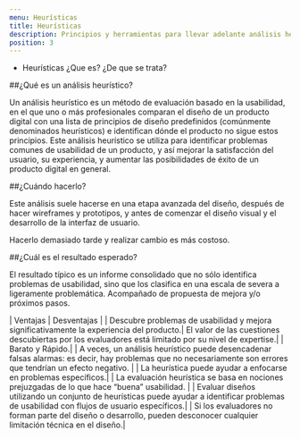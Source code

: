 ```yaml
---
menu: Heurísticas
title: Heurísticas
description: Principios y herramientas para llevar adelante análisis heurásticos
position: 3
---
```


 
- Heurísticas
      ¿Que es?
      ¿De que se trata?
      
##¿Qué es un análisis heurístico?

Un análisis heurístico es un método de evaluación basado en la usabilidad, en el que
uno o más profesionales comparan el diseño de un producto digital con una lista de
principios de diseño predefinidos (comúnmente denominados heurísticos) e
identifican dónde el producto no sigue estos principios.
Este análisis heurístico se utiliza para identificar problemas comunes de usabilidad
de un producto, y así mejorar la satisfacción del usuario, su experiencia, y aumentar
las posibilidades de éxito de un producto digital en general.

##¿Cuándo hacerlo?

Este análisis suele hacerse en una etapa avanzada del diseño, después de hacer
wireframes y prototipos, y antes de comenzar el diseño visual y el desarrollo de la
interfaz de usuario.

Hacerlo demasiado tarde y realizar cambio es más costoso.

##¿Cuál es el resultado esperado?

El resultado típico es un informe consolidado que no sólo identifica problemas de
usabilidad, sino que los clasifica en una escala de severa a ligeramente
problemática. Acompañado de propuesta de mejora y/o próximos pasos.

| Ventajas | Desventajas |
| Descubre problemas de usabilidad y mejora significativamente la experiencia del producto.| El valor de las cuestiones descubiertas por los evaluadores está
limitado por su nivel de expertise.|
| Barato y Rápido.| | A veces, un análisis heurístico puede desencadenar falsas alarmas: es
decir, hay problemas que no necesariamente son errores que tendrían
un efecto negativo. |
| La heurística puede ayudar a enfocarse en problemas específicos.| | La evaluación heurística se basa en nociones prejuzgadas de lo que
hace “buena” usabilidad. |
| Evaluar diseños utilizando un conjunto de heurísticas puede ayudar a identificar problemas de usabilidad con flujos de usuario específicos.| | Si los evaluadores no forman parte del diseño o desarrollo, pueden
desconocer cualquier limitación técnica en el diseño.|



